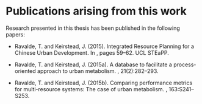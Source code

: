# Publications arising from this work {.unnumbered}

Research presented in this thesis has been published in the following papers:

- Ravalde, T. and Keirstead, J. (2015). Integrated Resource Planning for a Chinese Urban Development. In \emph{International Symposium for Next Generation Infrastructure Conference (ISNGI 2014)}, pages 59–62. UCL STEaPP.

- Ravalde, T. and Keirstead, J. (2015a). A database to facilitate a process-oriented approach to urban metabolism. \emph{Journal of Industrial Ecology}, 21(2):282–293.

- Ravalde, T. and Keirstead, J. (2015b). Comparing performance metrics for multi-resource systems: The case of urban metabolism. \emph{Journal of Cleaner Production}, 163:S241–S253.
